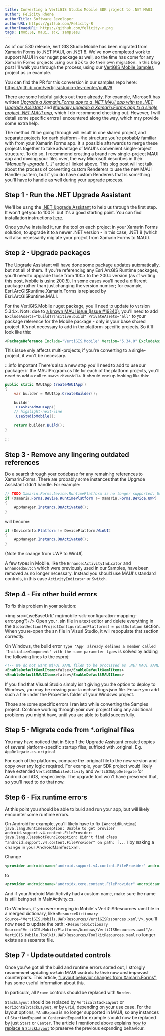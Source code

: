 ```yaml
---
title: Converting a VertiGIS Studio Mobile SDK project to .NET MAUI
author: Felicity Rhone
authorTitle: Software Developer
authorURL: https://github.com/Felicity-R
authorImageURL: https://github.com/felicity-r.png
tags: [mobile, maui, sdk, samples]
---
```



As of our 5.30 release, VertiGIS Studio Mobile has been migrated from Xamarin Forms to .NET MAUI, on .NET 8. We've now completed work to support MAUI in our nuget package as well, so the time has come for any Xamarin Forms projects using our SDK to do their own migration.
In this blog post I'll walk you through the process, using our [VertiGIS Mobile Samples](https://github.com/vertigis/vertigis-mobile-samples) project as an example.

<!--truncate-->

You can find the PR for this conversion in our samples repo here: https://github.com/vertigis/studio-dev-center/pull/79

There are some helpful guides out there already. For example, Microsoft has written [_Upgrade a Xamarin.Forms app to a .NET MAUI app with the .NET Upgrade Assistant_](https://learn.microsoft.com/en-us/dotnet/maui/migration/upgrade-assistant?view=net-maui-9.0&tabs=vswin) and
[_Manually upgrade a Xamarin.Forms app to a single project .NET MAUI app_](https://learn.microsoft.com/en-us/dotnet/maui/migration/multi-project-to-single-project?view=net-maui-9.0), which I do recommend checking out.
However, I will detail some specific errors I encountered along the way, which may provide some extra help.

The method I'll be going through will result in one shared project, and separate projects for each platform - the structure you're probably familiar with from your Xamarin Forms app. It is possible afterwards to merge these projects together to take advantage of MAUI's convenient single-project structure. To do so, I recommend creating a brand new single-project MAUI app and moving your files over, the way Microsoft describes in their "_Manually upgrade \[...]_" article I linked above.
This blog post will not talk about the process of converting custom Renderers to use the new MAUI Handler pattern, but if you do have custom Renderers that is something you'll have to handle as well during your upgrade process.

## Step 1 - Run the .NET Upgrade Assistant

We'll be using the [.NET Upgrade Assistant](https://learn.microsoft.com/en-us/dotnet/core/porting/upgrade-assistant-overview) to help us through the first step.
It won't get you to 100%, but it's a good starting point. You can find installation instructions [here](https://learn.microsoft.com/en-us/dotnet/maui/migration/upgrade-assistant?view=net-maui-8.0&tabs=vswin#installation).

Once you've installed it, run the tool on each project in your Xamarin Forms solution, to upgrade it to a newer .NET version - in this case, .NET 8 (which will also necessarily migrate your project from Xamarin Forms to MAUI).

## Step 2 - Upgrade packages

The Upgrade Assistant will have done some package updates automatically, but not all of them.
If you're referencing any Esri ArcGIS Runtime packages, you'll need to upgrade those from 100.x to the 200.x version (as of writing this post, Mobile is using 200.5).
In some cases you'll need a different package rather than just changing the version number; for example, Esri.ArcGISRuntime.Xamarin.Forms is replaced by Esri.ArcGISRuntime.MAUI.

For the VertiGIS.Mobile nuget package, you'll need to update to version 5.34.x.
Note: due to [a known MAUI issue (Issue #19840)](https://github.com/dotnet/maui/issues/19840),
you'll need to add `ExcludeAssets="buildTransitive;build" PrivateAssets="all"` to your package reference for the Mobile package - only in your base shared project. It's not necessary to add in the platform-specific projects. So it'll look like this:

```xml
<PackageReference Include="VertiGIS.Mobile" Version="5.34.0" ExcludeAssets="buildTransitive;build" PrivateAssets="all" />
```

This issue only affects multi-projects; if you're converting to a single-project, it won't be necessary.

:::info Important
There's also a new step you'll need to add to use our package: in the MAUIProgram.cs file for each of the platform projects, you'll need to add a call to `UseStudioMobile`. It should end up looking like this:

```cs
public static MAUIApp CreateMAUIApp()
{
    var builder = MAUIApp.CreateBuilder();

    builder
    .UseSharedMAUIApp()
    // highlight-next-line
    .UseStudioMobile();

    return builder.Build();
}
```

:::

## Step 3 - Remove any lingering outdated references

Do a search through your codebase for any remaining references to Xamarin.Forms. There are probably some instances that the Upgrade Assistant didn't handle. For example:

```cs
// TODO Xamarin.Forms.Device.RuntimePlatform is no longer supported. Use Microsoft.MAUI.Devices.DeviceInfo.Platform instead. For more details see https://learn.microsoft.com/en-us/dotnet/maui/migration/forms-projects#device-changes
if (Xamarin.Forms.Device.RuntimePlatform != Xamarin.Forms.Device.UWP)
{
    AppManager.Instance.OnActivated();
}
```

will become:

```cs
if (DeviceInfo.Platform != DevicePlatform.WinUI)
{
    AppManager.Instance.OnActivated();
}
```

(Note the change from UWP to WinUI).

A few types in Mobile, like the `EnhancedActivityIndicator` and `EnhancedSwitch` which were previously used in our Samples, have been removed as no longer necessary. Instead you should use MAUI's standard controls, in this case `ActivityIndicator` or `Switch`.

## Step 4 - Fix other build errors

To fix this problem in your solution:

<img
    src={useBaseUrl("img/mobile-sdk-configuration-mapping-error.png")}
/>
Open your .sln file in a text editor and delete everything in the `GlobalSection(ProjectConfigurationPlatforms)
= postSolution` section. When you re-open the sln file in Visual Studio,
it will repopulate that section correctly.

On Windows, the build error `Type 'App' already defines a member called 'InitializeComponent' with the same parameter types` is solved by adding the following lines to the csproj:

```xml
<!-- We do not want WinUI XAML files to be processed as .NET MAUI XAML -->
<EnableDefaultXamlItems>false</EnableDefaultXamlItems>
<EnableDefaultMAUIItems>false</EnableDefaultMAUIItems>
```

If you find that Visual Studio simply isn't giving you the option to deploy to Windows, you may be missing your launchsettings.json file. Ensure you add such a file under the Properties folder of your Windows project.

Those are some specific errors I ran into while converting the Samples project. Continue working through your own project fixing any additional problems you might have, until you are able to build succesfully.

## Step 5 - Migrate code from \*.original files

You may have noticed that in Step 1 the Upgrade Assistant created copies of several platform-specific startup files, suffixed with .original.
E.g. `AppDelegate.cs.original`

For each of the platforms, compare the .original file to the new version and copy over any logic required. For example, your SDK project would likely have extended `VertiGISMobileActivity` and `VertiGISAppDelegate` for Android and iOS, respectively.
The upgrade tool won't have preserved that, so you'll need to do that now.

## Step 6 - Fix runtime errors

At this point you should be able to build and run your app, but will likely encounter some runtime errors.

On Android for example, you'll likely have to fix `[AndroidRuntime] java.lang.RuntimeException: Unable to get provider android.support.v4.content.FileProvider: java.lang.ClassNotFoundException: Didn't find class "android.support.v4.content.FileProvider" on path: [...]`
by making a change in your AndroidManifest.xml.

Change

```xml
<provider android:name="android.support.v4.content.FileProvider" android:authorities="${applicationId}.fileprovider" android:exported="false" android:grantUriPermissions="true">
```

to

```xml
<provider android:name="androidx.core.content.FileProvider" android:authorities="${applicationId}.fileprovider" android:exported="false" android:grantUriPermissions="true">
```

And if your Android MainActivity had a custom name, make sure the name is still being set in MainActivity.cs.

On Windows, if you were merging in Mobile's VertiGISResources.xaml file in a merged dictionary, like `<ResourceDictionary Source="VertiGIS.Mobile.UWP/Resources/VertiGISResources.xaml"/>`, you'll now need to update the path: `<ResourceDictionary Source="VertiGIS.Mobile/Platforms/Windows/VertiGISResources.xaml"/>`.
`VertiGIS.Mobile.Toolkit.UWP/Resources/ToolkitResources.xaml` no longer exists as a separate file.

## Step 7 - Update outdated controls

Once you've got all the build and runtime errors sorted out, I strongly recommend updating certain MAUI controls to their new and improved counterparts.
This article, ["Layout behavior changes from Xamarin.Forms"](https://learn.microsoft.com/en-us/dotnet/maui/migration/layouts?view=net-maui-9.0), has some useful information about this.

In particular, all `Frame` controls should be replaced with `Border`.

`StackLayout` should be replaced by `VerticalStackLayout` or `HorizontalStackLayout`, or by `Grid`, depending on your use case.
For the layout options, `*AndExpand` is no longer supported in MAUI, so any instances of `StartAndExpand` or `CenterAndExpand` for example should now be replaced by just `Start` or `Center`.
The article I mentioned above explains [how to replace a `StackLayout`](https://learn.microsoft.com/en-us/dotnet/maui/migration/layouts?view=net-maui-9.0#stacklayout) to preserve the previous expanding behaviour.
